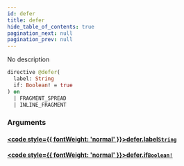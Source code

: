 ```yaml
---
id: defer
title: defer
hide_table_of_contents: true
pagination_next: null
pagination_prev: null
---
```








No description

```graphql
directive @defer(
  label: String
  if: Boolean! = true
) on 
  | FRAGMENT_SPREAD
  | INLINE_FRAGMENT
```


### Arguments

#### [<code style={{ fontWeight: 'normal' }}>defer.<b>label</b></code>](#)<Bullet />[`String`](/scalars/string) <Badge class="secondary" text="scalar"/>
> 
> 

#### [<code style={{ fontWeight: 'normal' }}>defer.<b>if</b></code>](#)<Bullet />[`Boolean!`](/scalars/boolean) <Badge class="secondary" text="non-null"/> <Badge class="secondary" text="scalar"/>
> 
> 





